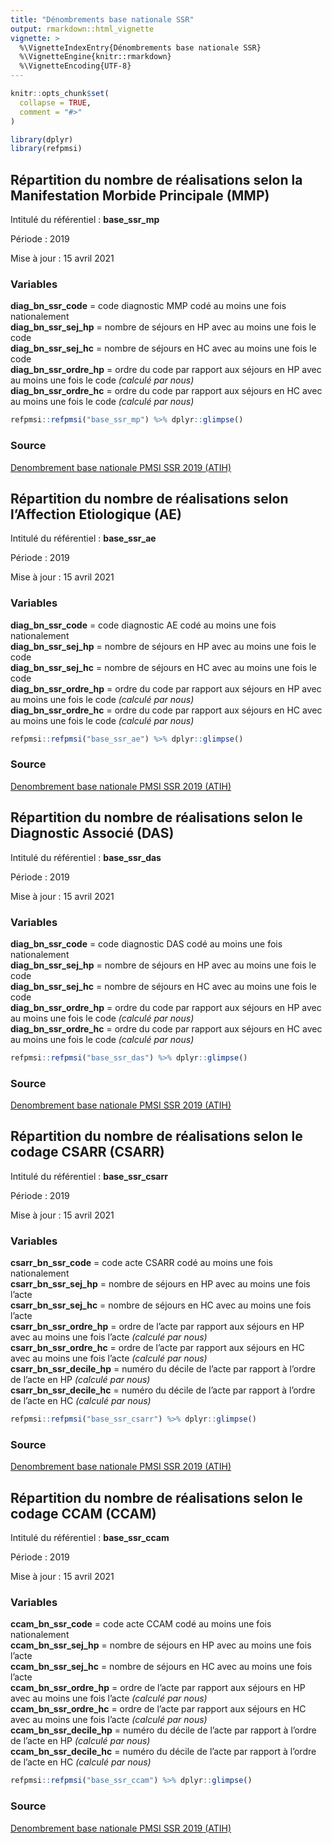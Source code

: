 ```yaml
---
title: "Dénombrements base nationale SSR"
output: rmarkdown::html_vignette
vignette: >
  %\VignetteIndexEntry{Dénombrements base nationale SSR}
  %\VignetteEngine{knitr::rmarkdown}
  %\VignetteEncoding{UTF-8}
---
```


```r
knitr::opts_chunk$set(
  collapse = TRUE,
  comment = "#>"
)
```

```r
library(dplyr)
library(refpmsi)
```

## Répartition du nombre de réalisations selon la Manifestation Morbide Principale (MMP)

Intitulé du référentiel : **base_ssr_mp**

Période : 2019  

Mise à jour : 15 avril 2021    

### Variables  

**diag_bn_ssr_code** = code diagnostic MMP codé au moins une fois nationalement  
**diag_bn_ssr_sej_hp** = nombre de séjours en HP avec au moins une fois le code  
**diag_bn_ssr_sej_hc** = nombre de séjours en HC avec au moins une fois le code  
**diag_bn_ssr_ordre_hp** = ordre du code par rapport aux séjours en HP avec au moins une fois le code *(calculé par nous)*  
**diag_bn_ssr_ordre_hc** = ordre du code par rapport aux séjours en HC avec au moins une fois le code *(calculé par nous)*  

```r

refpmsi::refpmsi("base_ssr_mp") %>% dplyr::glimpse()

```

### Source  
[Denombrement base nationale PMSI SSR 2019 (ATIH)](https://www.atih.sante.fr/sites/default/files/public/content/3850/denombrement_variables_ssr_19_sas.xlsx)  

## Répartition du nombre de réalisations selon l'Affection Etiologique (AE)

Intitulé du référentiel : **base_ssr_ae**

Période : 2019  

Mise à jour : 15 avril 2021    

### Variables  

**diag_bn_ssr_code** = code diagnostic AE codé au moins une fois nationalement  
**diag_bn_ssr_sej_hp** = nombre de séjours en HP avec au moins une fois le code  
**diag_bn_ssr_sej_hc** = nombre de séjours en HC avec au moins une fois le code  
**diag_bn_ssr_ordre_hp** = ordre du code par rapport aux séjours en HP avec au moins une fois le code *(calculé par nous)*  
**diag_bn_ssr_ordre_hc** = ordre du code par rapport aux séjours en HC avec au moins une fois le code *(calculé par nous)*  

```r

refpmsi::refpmsi("base_ssr_ae") %>% dplyr::glimpse()

```

### Source  
[Denombrement base nationale PMSI SSR 2019 (ATIH)](https://www.atih.sante.fr/sites/default/files/public/content/3850/denombrement_variables_ssr_19_sas.xlsx)  

## Répartition du nombre de réalisations selon le Diagnostic Associé (DAS)

Intitulé du référentiel : **base_ssr_das**

Période : 2019  

Mise à jour : 15 avril 2021    

### Variables  

**diag_bn_ssr_code** = code diagnostic DAS codé au moins une fois nationalement  
**diag_bn_ssr_sej_hp** = nombre de séjours en HP avec au moins une fois le code  
**diag_bn_ssr_sej_hc** = nombre de séjours en HC avec au moins une fois le code  
**diag_bn_ssr_ordre_hp** = ordre du code par rapport aux séjours en HP avec au moins une fois le code *(calculé par nous)*  
**diag_bn_ssr_ordre_hc** = ordre du code par rapport aux séjours en HC avec au moins une fois le code *(calculé par nous)*  

```r

refpmsi::refpmsi("base_ssr_das") %>% dplyr::glimpse()

```

### Source  
[Denombrement base nationale PMSI SSR 2019 (ATIH)](https://www.atih.sante.fr/sites/default/files/public/content/3850/denombrement_variables_ssr_19_sas.xlsx)  

## Répartition du nombre de réalisations selon le codage CSARR (CSARR)

Intitulé du référentiel : **base_ssr_csarr**

Période : 2019  

Mise à jour : 15 avril 2021    

### Variables  

**csarr_bn_ssr_code** = code acte CSARR codé au moins une fois nationalement  
**csarr_bn_ssr_sej_hp** = nombre de séjours en HP avec au moins une fois l'acte    
**csarr_bn_ssr_sej_hc** = nombre de séjours en HC avec au moins une fois l'acte   
**csarr_bn_ssr_ordre_hp** = ordre de l'acte par rapport aux séjours en HP avec au moins une fois l'acte *(calculé par nous)*  
**csarr_bn_ssr_ordre_hc** = ordre de l'acte par rapport aux séjours en HC avec au moins une fois l'acte *(calculé par nous)*    
**csarr_bn_ssr_decile_hp** = numéro du décile de l'acte par rapport à l'ordre de l'acte en HP *(calculé par nous)*    
**csarr_bn_ssr_decile_hc** = numéro du décile de l'acte par rapport à l'ordre de l'acte en HC *(calculé par nous)*    

```r

refpmsi::refpmsi("base_ssr_csarr") %>% dplyr::glimpse()

```

### Source  
[Denombrement base nationale PMSI SSR 2019 (ATIH)](https://www.atih.sante.fr/sites/default/files/public/content/3850/denombrement_variables_ssr_19_sas.xlsx)  

## Répartition du nombre de réalisations selon le codage CCAM (CCAM)

Intitulé du référentiel : **base_ssr_ccam**

Période : 2019  

Mise à jour : 15 avril 2021    

### Variables  

**ccam_bn_ssr_code** = code acte CCAM codé au moins une fois nationalement  
**ccam_bn_ssr_sej_hp** = nombre de séjours en HP avec au moins une fois l'acte    
**ccam_bn_ssr_sej_hc** = nombre de séjours en HC avec au moins une fois l'acte   
**ccam_bn_ssr_ordre_hp** = ordre de l'acte par rapport aux séjours en HP avec au moins une fois l'acte *(calculé par nous)*  
**ccam_bn_ssr_ordre_hc** = ordre de l'acte par rapport aux séjours en HC avec au moins une fois l'acte *(calculé par nous)*    
**ccam_bn_ssr_decile_hp** = numéro du décile de l'acte par rapport à l'ordre de l'acte en HP *(calculé par nous)*    
**ccam_bn_ssr_decile_hc** = numéro du décile de l'acte par rapport à l'ordre de l'acte en HC *(calculé par nous)*    

```r

refpmsi::refpmsi("base_ssr_ccam") %>% dplyr::glimpse()

```

### Source  
[Denombrement base nationale PMSI SSR 2019 (ATIH)](https://www.atih.sante.fr/sites/default/files/public/content/3850/denombrement_variables_ssr_19_sas.xlsx)  

